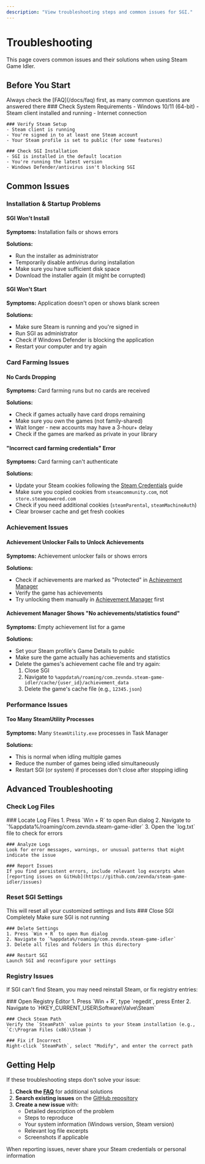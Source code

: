 ```yaml
---
description: "View troubleshooting steps and common issues for SGI."
---
```




# Troubleshooting

This page covers common issues and their solutions when using Steam Game Idler.

## Before You Start

<Callout type="info">
    Always check the [FAQ](/docs/faq) first, as many common questions are answered there
</Callout>

<Steps>
    ### Check System Requirements
    - Windows 10/11 (64-bit)
    - Steam client installed and running
    - Internet connection

    ### Verify Steam Setup
    - Steam client is running
    - You're signed in to at least one Steam account
    - Your Steam profile is set to public (for some features)

    ### Check SGI Installation
    - SGI is installed in the default location
    - You're running the latest version
    - Windows Defender/antivirus isn't blocking SGI
</Steps>

## Common Issues

### Installation & Startup Problems

#### SGI Won't Install
**Symptoms:** Installation fails or shows errors

**Solutions:**
- Run the installer as administrator
- Temporarily disable antivirus during installation
- Make sure you have sufficient disk space
- Download the installer again (it might be corrupted)

#### SGI Won't Start
**Symptoms:** Application doesn't open or shows blank screen

**Solutions:**
- Make sure Steam is running and you're signed in
- Run SGI as administrator
- Check if Windows Defender is blocking the application
- Restart your computer and try again

### Card Farming Issues

#### No Cards Dropping
**Symptoms:** Card farming runs but no cards are received

**Solutions:**
- Check if games actually have card drops remaining
- Make sure you own the games (not family-shared)
- Wait longer - new accounts may have a 3-hour+ delay
- Check if the games are marked as private in your library

#### "Incorrect card farming credentials" Error
**Symptoms:** Card farming can't authenticate

**Solutions:**
- Update your Steam cookies following the [Steam Credentials](/docs/steam-credentials) guide
- Make sure you copied cookies from `steamcommunity.com`, not `store.steampowered.com`
- Check if you need additional cookies (`steamParental`, `steamMachineAuth`)
- Clear browser cache and get fresh cookies

### Achievement Issues

#### Achievement Unlocker Fails to Unlock Achievements
**Symptoms:** Achievement unlocker fails or shows errors

**Solutions:**
- Check if achievements are marked as "Protected" in [Achievement Manager](/docs/features/achievement-manager)
- Verify the game has achievements
- Try unlocking them manually in [Achievement Manager](/docs/features/achievement-manager) first

#### Achievement Manager Shows "No achievements/statistics found"
**Symptoms:** Empty achievement list for a game

**Solutions:**
- Set your Steam profile's Game Details to public
- Make sure the game actually has achievements and statistics
- Delete the games's achievement cache file and try again:
    1. Close SGI
    2. Navigate to `%appdata%/roaming/com.zevnda.steam-game-idler/cache/{user_id}/achievement_data`
    3. Delete the game's cache file (e.g., `12345.json`)

### Performance Issues

#### Too Many SteamUtility Processes
**Symptoms:** Many `SteamUtility.exe` processes in Task Manager

**Solutions:**
- This is normal when idling multiple games
- Reduce the number of games being idled simultaneously
- Restart SGI (or system) if processes don't close after stopping idling

## Advanced Troubleshooting

### Check Log Files

<Steps>
    ### Locate Log Files
    1. Press `Win + R` to open Run dialog
    2. Navigate to `%appdata%/roaming/com.zevnda.steam-game-idler`
    3. Open the `log.txt` file to check for errors

    ### Analyze Logs
    Look for error messages, warnings, or unusual patterns that might indicate the issue

    ### Report Issues
    If you find persistent errors, include relevant log excerpts when [reporting issues on GitHub](https://github.com/zevnda/steam-game-idler/issues)
</Steps>

### Reset SGI Settings

<Callout type="error">
    This will reset all your customized settings and lists
</Callout>

<Steps>
    ### Close SGI Completely
    Make sure SGI is not running

    ### Delete Settings
    1. Press `Win + R` to open Run dialog
    2. Navigate to `%appdata%/roaming/com.zevnda.steam-game-idler`
    3. Delete all files and folders in this directory

    ### Restart SGI
    Launch SGI and reconfigure your settings
</Steps>

### Registry Issues

If SGI can't find Steam, you may need reinstall Steam, or fix registry entries:

<Steps>
    ### Open Registry Editor
    1. Press `Win + R`, type `regedit`, press Enter
    2. Navigate to `HKEY_CURRENT_USER\Software\Valve\Steam`

    ### Check Steam Path
    Verify the `SteamPath` value points to your Steam installation (e.g., `C:\Program Files (x86)\Steam`)

    ### Fix if Incorrect
    Right-click `SteamPath`, select "Modify", and enter the correct path
</Steps>

## Getting Help

If these troubleshooting steps don't solve your issue:

1. **Check the [FAQ](/docs/faq)** for additional solutions
2. **Search existing issues** on the [GitHub repository](https://github.com/zevnda/steam-game-idler/issues)
3. **Create a new issue** with:
   - Detailed description of the problem
   - Steps to reproduce
   - Your system information (Windows version, Steam version)
   - Relevant log file excerpts
   - Screenshots if applicable

<Callout type="info">
    When reporting issues, never share your Steam credentials or personal information
</Callout>
